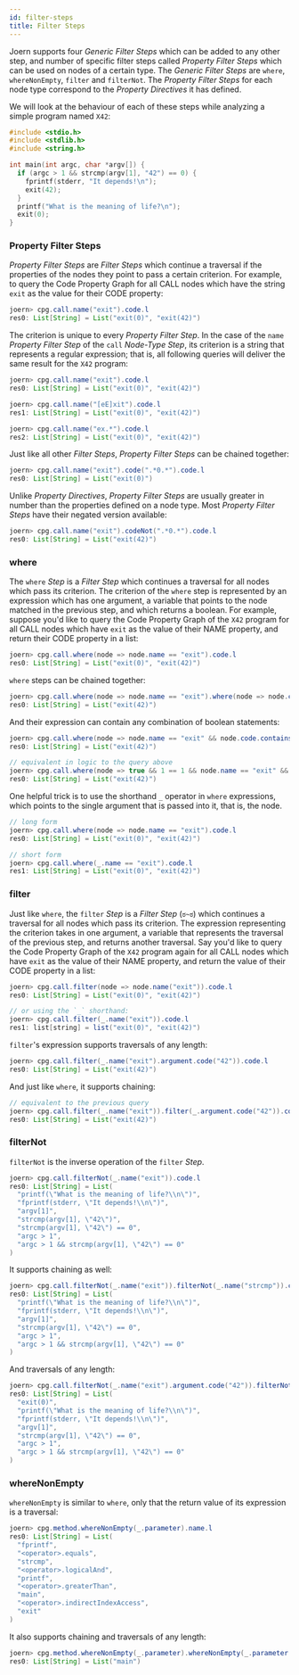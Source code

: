 ```yaml
---
id: filter-steps
title: Filter Steps
---
```


Joern supports four _Generic Filter Steps_ which can be added to any other step, and number of specific filter steps called _Property Filter Steps_ which can be used on nodes of a certain type.
The _Generic Filter Steps_ are  `where`, `whereNonEmpty`, `filter` and `filterNot`. The _Property Filter Steps_ for each node type correspond to the _Property Directives_ it has defined.

We will look at the behaviour of each of these steps while analyzing a simple program named `X42`:

```c
#include <stdio.h>
#include <stdlib.h>
#include <string.h>

int main(int argc, char *argv[]) {
  if (argc > 1 && strcmp(argv[1], "42") == 0) {
    fprintf(stderr, "It depends!\n");
    exit(42);
  }
  printf("What is the meaning of life?\n");
  exit(0);
}
```

### Property Filter Steps

_Property Filter Steps_ are _Filter Steps_ which continue a traversal if the properties of the nodes they point to pass a certain criterion. 
For example, to query the Code Property Graph for all CALL nodes which have the string `exit` as the value for their CODE property:

```java
joern> cpg.call.name("exit").code.l 
res0: List[String] = List("exit(0)", "exit(42)")
```

The criterion is unique to every _Property Filter Step_. In the case of the `name` _Property Filter Step_ of the `call` _Node-Type Step_, its criterion is a string that represents a regular expression; that is, all following queries will deliver the same result for the `X42` program:

```java
joern> cpg.call.name("exit").code.l 
res0: List[String] = List("exit(0)", "exit(42)")

joern> cpg.call.name("[eE]xit").code.l 
res1: List[String] = List("exit(0)", "exit(42)")

joern> cpg.call.name("ex.*").code.l 
res2: List[String] = List("exit(0)", "exit(42)")
```

Just like all other _Filter Steps_, _Property Filter Steps_ can be chained together:

```java
joern> cpg.call.name("exit").code(".*0.*").code.l 
res0: List[String] = List("exit(0)")
```

Unlike _Property Directives_, _Property Filter Steps_ are usually greater in number than the properties defined on a node type. Most _Property Filter Steps_ have their negated version available:

```java
joern> cpg.call.name("exit").codeNot(".*0.*").code.l 
res0: List[String] = List("exit(42)")
```


### where

The `where` _Step_ is a _Filter Step_ which continues a traversal for all nodes which pass its criterion. The criterion of the `where` step is represented by an expression which has one argument, a variable that points to the node matched in the previous step, and which returns a boolean. For example, suppose you'd like to query the Code Property Graph of the `X42` program for all CALL nodes which have `exit` as the value of their NAME property, and return their CODE property in a list:

```java
joern> cpg.call.where(node => node.name == "exit").code.l
res0: List[String] = List("exit(0)", "exit(42)")
```

`where` steps can be chained together:

```java
joern> cpg.call.where(node => node.name == "exit").where(node => node.code.contains("42")).code.l 
res0: List[String] = List("exit(42)")
```

And their expression can contain any combination of boolean statements:

```java
joern> cpg.call.where(node => node.name == "exit" && node.code.contains("42")).code.l 
res0: List[String] = List("exit(42)")

// equivalent in logic to the query above
joern> cpg.call.where(node => true && 1 == 1 && node.name == "exit" && node.code.contains("42")).code.l 
res0: List[String] = List("exit(42)")
```

One helpful trick is to use the shorthand `_` operator in `where` expressions, which points to the single argument that is passed into it, that is, the node.

```java
// long form
joern> cpg.call.where(node => node.name == "exit").code.l
res0: List[String] = List("exit(0)", "exit(42)")

// short form
joern> cpg.call.where(_.name == "exit").code.l
res1: List[String] = List("exit(0)", "exit(42)")
```

### filter

Just like `where`, the `filter` _Step_ is a _Filter Step_ (`ಠ~ಠ`) which continues a traversal for all nodes which pass its criterion. The expression representing the criterion takes in one argument, a variable that represents the traversal of the previous step, and returns another traversal. Say you'd like to query the Code Property Graph of the `X42` program again for all CALL nodes which have `exit` as the value of their NAME property, and return the value of their CODE property in a list:

```java
joern> cpg.call.filter(node => node.name("exit")).code.l 
res0: List[String] = List("exit(0)", "exit(42)")

// or using the `_` shorthand:
joern> cpg.call.filter(_.name("exit")).code.l 
res1: list[string] = list("exit(0)", "exit(42)")
```

`filter`'s expression supports traversals of any length:

```java
joern> cpg.call.filter(_.name("exit").argument.code("42")).code.l 
res0: List[String] = List("exit(42)")
```

And just like `where`, it supports chaining:

```java
// equivalent to the previous query
joern> cpg.call.filter(_.name("exit")).filter(_.argument.code("42")).code.l 
res0: List[String] = List("exit(42)")
```

### filterNot

`filterNot` is the inverse operation of the `filter` _Step_.

```java
joern> cpg.call.filterNot(_.name("exit")).code.l 
res0: List[String] = List(
  "printf(\"What is the meaning of life?\\n\")",
  "fprintf(stderr, \"It depends!\\n\")",
  "argv[1]",
  "strcmp(argv[1], \"42\")",
  "strcmp(argv[1], \"42\") == 0",
  "argc > 1",
  "argc > 1 && strcmp(argv[1], \"42\") == 0"
)
```

It supports chaining as well:

```java
joern> cpg.call.filterNot(_.name("exit")).filterNot(_.name("strcmp")).code.l 
res0: List[String] = List(
  "printf(\"What is the meaning of life?\\n\")",
  "fprintf(stderr, \"It depends!\\n\")",
  "argv[1]",
  "strcmp(argv[1], \"42\") == 0",
  "argc > 1",
  "argc > 1 && strcmp(argv[1], \"42\") == 0"
)
```

And traversals of any length:

```java
joern> cpg.call.filterNot(_.name("exit").argument.code("42")).filterNot(_.name("strcmp")).code.l 
res0: List[String] = List(
  "exit(0)",
  "printf(\"What is the meaning of life?\\n\")",
  "fprintf(stderr, \"It depends!\\n\")",
  "argv[1]",
  "strcmp(argv[1], \"42\") == 0",
  "argc > 1",
  "argc > 1 && strcmp(argv[1], \"42\") == 0"
)
```

### whereNonEmpty

`whereNonEmpty` is similar to `where`, only that the return value of its expression is a traversal:

```java
joern> cpg.method.whereNonEmpty(_.parameter).name.l 
res0: List[String] = List(
  "fprintf",
  "<operator>.equals",
  "strcmp",
  "<operator>.logicalAnd",
  "printf",
  "<operator>.greaterThan",
  "main",
  "<operator>.indirectIndexAccess",
  "exit"
)
```

It also supports chaining and traversals of any length:

```java
joern> cpg.method.whereNonEmpty(_.parameter).whereNonEmpty(_.parameter.name("argc")).name.l 
res0: List[String] = List("main")
```


